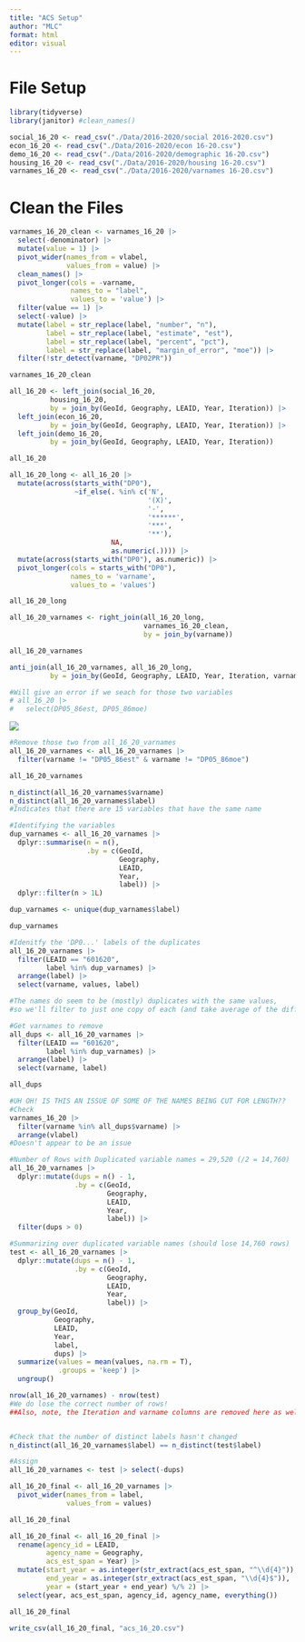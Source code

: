 ```yaml
---
title: "ACS Setup"
author: "MLC"
format: html
editor: visual
---
```


# File Setup

```r
library(tidyverse) 
library(janitor) #clean_names()
```

```r
social_16_20 <- read_csv("./Data/2016-2020/social 2016-2020.csv")
econ_16_20 <- read_csv("./Data/2016-2020/econ 16-20.csv")
demo_16_20 <- read_csv("./Data/2016-2020/demographic 16-20.csv")
housing_16_20 <- read_csv("./Data/2016-2020/housing 16-20.csv")
varnames_16_20 <- read_csv("./Data/2016-2020/varnames 16-20.csv")
```

# Clean the Files

```r
varnames_16_20_clean <- varnames_16_20 |> 
  select(-denominator) |> 
  mutate(value = 1) |> 
  pivot_wider(names_from = vlabel, 
              values_from = value) |> 
  clean_names() |> 
  pivot_longer(cols = -varname, 
               names_to = "label", 
               values_to = 'value') |>
  filter(value == 1) |> 
  select(-value) |> 
  mutate(label = str_replace(label, "number", "n"), 
         label = str_replace(label, "estimate", "est"),
         label = str_replace(label, "percent", "pct"),
         label = str_replace(label, "margin_of_error", "moe")) |> 
  filter(!str_detect(varname, "DP02PR"))

varnames_16_20_clean
```

```r
all_16_20 <- left_join(social_16_20, 
          housing_16_20, 
          by = join_by(GeoId, Geography, LEAID, Year, Iteration)) |> 
  left_join(econ_16_20, 
          by = join_by(GeoId, Geography, LEAID, Year, Iteration)) |> 
  left_join(demo_16_20, 
          by = join_by(GeoId, Geography, LEAID, Year, Iteration))

all_16_20
```

```r
all_16_20_long <- all_16_20 |>
  mutate(across(starts_with("DP0"), 
                ~if_else(. %in% c('N', 
                                  '(X)', 
                                  '-', 
                                  '******', 
                                  '***', 
                                  '**'), 
                         NA, 
                         as.numeric(.)))) |>
  mutate(across(starts_with("DP0"), as.numeric)) |> 
  pivot_longer(cols = starts_with("DP0"),
               names_to = 'varname',
               values_to = 'values')

all_16_20_long
```

```r
all_16_20_varnames <- right_join(all_16_20_long, 
                                 varnames_16_20_clean, 
                                 by = join_by(varname)) 

all_16_20_varnames
```

```r
anti_join(all_16_20_varnames, all_16_20_long, 
          by = join_by(GeoId, Geography, LEAID, Year, Iteration, varname, values))

#Will give an error if we seach for those two variables
# all_16_20 |> 
#   select(DP05_86est, DP05_86moe)
```

![](images/clipboard-481330027.png)

```r
#Remove those two from all_16_20_varnames
all_16_20_varnames <- all_16_20_varnames |> 
  filter(varname != "DP05_86est" & varname != "DP05_86moe")

all_16_20_varnames
```

```r
n_distinct(all_16_20_varnames$varname)
n_distinct(all_16_20_varnames$label)
#Indicates that there are 15 variables that have the same name

#Identifying the variables
dup_varnames <- all_16_20_varnames |>
  dplyr::summarise(n = n(), 
                   .by = c(GeoId, 
                           Geography, 
                           LEAID, 
                           Year,
                           label)) |>
  dplyr::filter(n > 1L)

dup_varnames <- unique(dup_varnames$label)

dup_varnames

#Idenitfy the 'DP0...' labels of the duplicates
all_16_20_varnames |> 
  filter(LEAID == "601620", 
         label %in% dup_varnames) |> 
  arrange(label) |> 
  select(varname, values, label)

#The names do seem to be (mostly) duplicates with the same values, 
#so we'll filter to just one copy of each (and take average of the differing)

#Get varnames to remove
all_dups <- all_16_20_varnames |> 
  filter(LEAID == "601620", 
         label %in% dup_varnames) |> 
  arrange(label) |> 
  select(varname, label) 

all_dups

#UH OH! IS THIS AN ISSUE OF SOME OF THE NAMES BEING CUT FOR LENGTH??
#Check
varnames_16_20 |> 
  filter(varname %in% all_dups$varname) |> 
  arrange(vlabel)
#Doesn't appear to be an issue
```

```r
#Number of Rows with Duplicated variable names = 29,520 (/2 = 14,760)
all_16_20_varnames |>
  dplyr::mutate(dups = n() - 1, 
                .by = c(GeoId, 
                        Geography, 
                        LEAID, 
                        Year,
                        label)) |> 
  filter(dups > 0)

#Summarizing over duplicated variable names (should lose 14,760 rows)
test <- all_16_20_varnames |>
  dplyr::mutate(dups = n() - 1, 
                .by = c(GeoId, 
                        Geography, 
                        LEAID, 
                        Year,
                        label)) |>
  group_by(GeoId, 
           Geography, 
           LEAID, 
           Year,
           label, 
           dups) |>
  summarize(values = mean(values, na.rm = T), 
            .groups = 'keep') |> 
  ungroup()

nrow(all_16_20_varnames) - nrow(test)
#We do lose the correct number of rows!
##Also, note, the Iteration and varname columns are removed here as well!


#Check that the number of distinct labels hasn't changed
n_distinct(all_16_20_varnames$label) == n_distinct(test$label)

#Assign
all_16_20_varnames <- test |> select(-dups)
```

```r
all_16_20_final <- all_16_20_varnames |> 
  pivot_wider(names_from = label, 
              values_from = values) 

all_16_20_final
```

```r
all_16_20_final <- all_16_20_final |> 
  rename(agency_id = LEAID, 
         agency_name = Geography, 
         acs_est_span = Year) |>
  mutate(start_year = as.integer(str_extract(acs_est_span, "^\\d{4}")), 
         end_year = as.integer(str_extract(acs_est_span, "\\d{4}$")), 
         year = (start_year + end_year) %/% 2) |> 
  select(year, acs_est_span, agency_id, agency_name, everything())

all_16_20_final

write_csv(all_16_20_final, "acs_16_20.csv")
```
